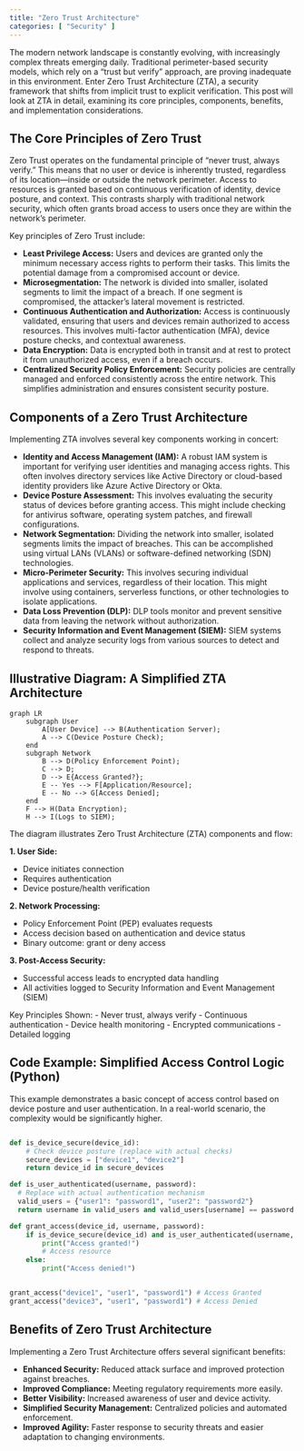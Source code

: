 ```yaml
---
title: "Zero Trust Architecture"
categories: [ "Security" ]
---
```


The modern network landscape is constantly evolving, with increasingly complex threats emerging daily. Traditional perimeter-based security models, which rely on a "trust but verify" approach, are proving inadequate in this environment. Enter Zero Trust Architecture (ZTA), a security framework that shifts from implicit trust to explicit verification.
 This post will look at ZTA in detail, examining its core principles, components, benefits, and implementation considerations.

## The Core Principles of Zero Trust

Zero Trust operates on the fundamental principle of "never trust, always verify." This means that no user or device is inherently trusted, regardless of its location—inside or outside the network perimeter. Access to resources is granted based on continuous verification of identity, device posture, and context. This contrasts sharply with traditional network security, which often grants broad access to users once they are within the network's perimeter.

Key principles of Zero Trust include:

-   **Least Privilege Access:** Users and devices are granted only the minimum necessary access rights to perform their tasks. This limits the potential damage from a compromised account or device.
-   **Microsegmentation:** The network is divided into smaller, isolated segments to limit the impact of a breach. If one segment is compromised, the attacker's lateral movement is restricted.
-   **Continuous Authentication and Authorization:** Access is continuously validated, ensuring that users and devices remain authorized to access resources. This involves multi-factor authentication (MFA), device posture checks, and contextual awareness.
-   **Data Encryption:** Data is encrypted both in transit and at rest to protect it from unauthorized access, even if a breach occurs.
-   **Centralized Security Policy Enforcement:** Security policies are centrally managed and enforced consistently across the entire network. This simplifies administration and ensures consistent security posture.

## Components of a Zero Trust Architecture

Implementing ZTA involves several key components working in concert:

-   **Identity and Access Management (IAM):** A robust IAM system is important for verifying user identities and managing access rights. This often involves directory services like Active Directory or cloud-based identity providers like Azure Active Directory or Okta.
-   **Device Posture Assessment:** This involves evaluating the security status of devices before granting access. This might include checking for antivirus software, operating system patches, and firewall configurations.
-   **Network Segmentation:** Dividing the network into smaller, isolated segments limits the impact of breaches. This can be accomplished using virtual LANs (VLANs) or software-defined networking (SDN) technologies.
-   **Micro-Perimeter Security:** This involves securing individual applications and services, regardless of their location. This might involve using containers, serverless functions, or other technologies to isolate applications.
-   **Data Loss Prevention (DLP):** DLP tools monitor and prevent sensitive data from leaving the network without authorization.
-   **Security Information and Event Management (SIEM):** SIEM systems collect and analyze security logs from various sources to detect and respond to threats.

## Illustrative Diagram: A Simplified ZTA Architecture

```mermaid
graph LR
    subgraph User
        A[User Device] --> B(Authentication Server);
        A --> C(Device Posture Check);
    end
    subgraph Network
        B --> D(Policy Enforcement Point);
        C --> D;
        D --> E{Access Granted?};
        E -- Yes --> F[Application/Resource];
        E -- No --> G[Access Denied];
    end
    F --> H(Data Encryption);
    H --> I(Logs to SIEM);
```

The diagram illustrates Zero Trust Architecture (ZTA) components and flow:

**1. User Side:**

- Device initiates connection
- Requires authentication 
- Device posture/health verification

**2. Network Processing:**

- Policy Enforcement Point (PEP) evaluates requests
- Access decision based on authentication and device status
- Binary outcome: grant or deny access

**3. Post-Access Security:**

- Successful access leads to encrypted data handling
- All activities logged to Security Information and Event Management (SIEM)

Key Principles Shown:
- Never trust, always verify
- Continuous authentication
- Device health monitoring
- Encrypted communications
- Detailed logging

## Code Example: Simplified Access Control Logic (Python)

This example demonstrates a basic concept of access control based on device posture and user authentication. In a real-world scenario, the complexity would be significantly higher.

``` python

def is_device_secure(device_id):
    # Check device posture (replace with actual checks)
    secure_devices = ["device1", "device2"]
    return device_id in secure_devices

def is_user_authenticated(username, password):
  # Replace with actual authentication mechanism
  valid_users = {"user1": "password1", "user2": "password2"}
  return username in valid_users and valid_users[username] == password

def grant_access(device_id, username, password):
    if is_device_secure(device_id) and is_user_authenticated(username, password):
        print("Access granted!")
        # Access resource
    else:
        print("Access denied!")


grant_access("device1", "user1", "password1") # Access Granted
grant_access("device3", "user1", "password1") # Access Denied
```

## Benefits of Zero Trust Architecture

Implementing a Zero Trust Architecture offers several significant benefits:

-   **Enhanced Security:** Reduced attack surface and improved protection against breaches.
-   **Improved Compliance:** Meeting regulatory requirements more easily.
-   **Better Visibility:** Increased awareness of user and device activity.
-   **Simplified Security Management:** Centralized policies and automated enforcement.
-   **Improved Agility:** Faster response to security threats and easier adaptation to changing environments.